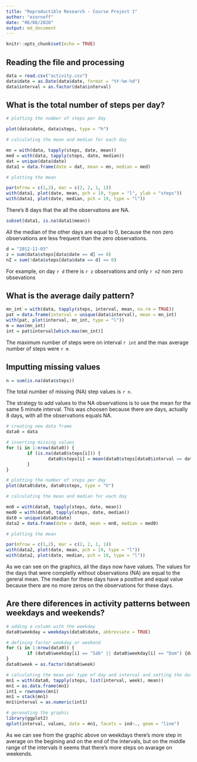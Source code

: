 ```yaml
---
title: "Reproductible Research - Course Project 1"
author: "ezornoff"
date: "06/08/2020"
output: md_document
---
```


```r
knitr::opts_chunk$set(echo = TRUE)
```

## Reading the file and processing 

```r
data = read.csv("activity.csv")
data$date = as.Date(data$date, format = "%Y-%m-%d")
data$interval = as.factor(data$interval)
```


## What is the total number of steps per day?

```r
# plotting the number of steps per day

plot(data$date, data$steps, type = "h") 

# calculating the mean and median for each day

mn = with(data, tapply(steps, date, mean))
med = with(data, tapply(steps, date, median))
dat = unique(data$date)
data1 = data.frame(date = dat, mean = mn, median = med)

# plotting the mean

par(mfrow = c(1,2), mar = c(2, 2, 1, 1))
with(data1, plot(date, mean, pch = 19, type = "l", ylab = "steps"))
with(data1, plot(date, median, pch = 19, type = "l"))
```

There's 8 days that the all the observations are NA.

```r
subset(data1, is.na(data1$mean))
```

All the median of the other days are equal to 0, because the non zero observations are less frequent than the zero observations.

```r
d = "2012-11-03"
z = sum(data$steps[data$date == d] == 0)
nZ = sum(!data$steps[data$date == d] == 0)
```

For example, on day `r d` there is `r z` observations and only `r nZ` non zero obsevations

## What is the average daily pattern?

```r
mn_int = with(data, tapply(steps, interval, mean, na.rm = TRUE))
pat = data.frame(interval = unique(data$interval), mean = mn_int)
with(pat, plot(interval, mn_int, type = "l"))
m = max(mn_int)
int = pat$interval[which.max(mn_int)]
```

The maximum number of steps were on interval `r int` and the max average number of steps were `r m`

## Imputting missing values

```r
n = sum(is.na(data$steps))
```

The total number of missing (NA) step values is `r n`.

The strategy to add values to the NA observations is to use the mean for the same 5 minute interval. This was choosen because there are days, actually 8 days, with all the observations equals NA.

```r
# creating new data frame
data0 = data

# inserting missing values
for (i in 1:nrow(data0)) {
        if (is.na(data0$steps[i])) {
                data0$steps[i] = mean(data0$steps[data0$interval == data0$interval[i]], na.rm = TRUE)
        }
}

# plotting the number of steps per day
plot(data0$date, data0$steps, type = "h") 

# calculating the mean and median for each day

mn0 = with(data0, tapply(steps, date, mean))
med0 = with(data0, tapply(steps, date, median))
dat0 = unique(data0$date)
data2 = data.frame(date = dat0, mean = mn0, median = med0)

# plotting the mean

par(mfrow = c(1,2), mar = c(2, 2, 1, 1))
with(data2, plot(date, mean, pch = 19, type = "l"))
with(data2, plot(date, median, pch = 19, type = "l"))
```

As we can see on the graphics, all the days now have values. The values for the days that were completly without observations (NA) are equal to the gereral mean. The median for these days have a positive and equal value because there are no more zeros on the observations for these days.

## Are there diferences in activity patterns between weekdays and weekends?

```r
# adding a column with the weekday
data0$weekday = weekdays(data0$date, abbreviate = TRUE)

# defining factor weekday or weekend
for (i in 1:nrow(data0)) {
        if (data0$weekday[i] == "Sáb" || data0$weekday[i] == "Dom") {data0$week[i] = "Weekend"} else {data0$week[i] = "Weekday"}
}
data0$week = as.factor(data0$week)

# calculating the mean per type of day and interval and setting the data frame
mn1 = with(data0, tapply(steps, list(interval, week), mean))
mn1 = as.data.frame(mn1)
int1 = rownames(mn1)
mn1 = stack(mn1)
mn1$interval = as.numeric(int1)

# gerenating the graphic
library(ggplot2)
qplot(interval, values, data = mn1, facets = ind~., geom = "line")
```

As we can see from the graphic above on weekdays there's more step in average on the begining and on the end of the intervals, but on the middle range of the intervals it seems that there's more steps on avarage on weekends.
